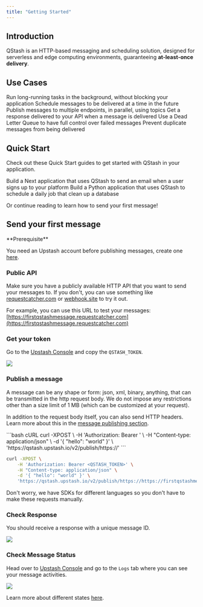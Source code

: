 ```yaml
---
title: "Getting Started"
---
```


## Introduction

QStash is an HTTP-based messaging and scheduling solution, designed for serverless
and edge computing environments, guaranteeing **at-least-once delivery**.

## Use Cases 

<CardGroup cols={2}>
  <Card title="Background Jobs" icon="share-all" href='/qstash/features/background-jobs'>
    Run long-running tasks in the background, without blocking your application
  </Card>
  <Card title="Schedules" icon="calendar-days" href='/qstash/features/schedules'>
    Schedule messages to be delivered at a time in the future
  </Card>
  <Card title="Fan out" icon="arrow-up-to-dotted-line" href='/qstash/features/topics'>
    Publish messages to multiple endpoints, in parallel, using topics
  </Card>
  <Card title="Callbacks" icon="phone" href='/qstash/features/callbacks'>
   Get a response delivered to your API when a message is delivered
  </Card>
  <Card title="Retry Failed Jobs" icon="repeat" href='/qstash/features/dlq'>
    Use a Dead Letter Queue to have full control over failed messages
  </Card>
  <Card title="Deduplication" icon="copy" href='/qstash/features/deduplication'>
    Prevent duplicate messages from being delivered
  </Card>
</CardGroup>

## Quick Start

Check out these Quick Start guides to get started with QStash in your application.

<CardGroup cols={2}>
  <Card title="Next.js" icon="node-js" href='/qstash/quickstarts/vercel-nextjs'>
    Build a Next application that uses QStash to send an email when a user signs up to your platform
  </Card>
  <Card title="Python" icon="python" href='/qstash/quickstarts/python-cleanup-db'>
    Build a Python application that uses QStash to schedule a daily job that clean up a database
  </Card>
</CardGroup>

Or continue reading to learn how to send your first message!

## Send your first message

<Check>
**Prerequisite**

You need an Upstash account before publishing messages, create one
[here](https://console.upstash.com).
</Check>

### Public API

Make sure you have a publicly available HTTP API that you want to send your
messages to. If you don't, you can use something like
[requestcatcher.com](https://requestcatcher.com/) or
[webhook.site](https://webhook.site/) to try it out.

For example, you can use this URL to test your messages: [https://firstqstashmessage.requestcatcher.com](https://firstqstashmessage.requestcatcher.com)

### Get your token

Go to the [Upstash Console](https://console.upstash.com/qstash) and copy the
`QSTASH_TOKEN`.

<Frame>
  <img src="/img/qstash/rest_token.png" />
</Frame>

### Publish a message

A message can be any shape or form: json, xml, binary, anything, that can be
transmitted in the http request body. We do not impose any restrictions other
than a size limit of 1 MB (which can be customized at your request).

In addition to the request body itself, you can also send HTTP headers. Learn
more about this in the [message publishing section](/qstash/howto/publishing).

<CodeGroup>
```bash cURL
curl -XPOST \
    -H 'Authorization: Bearer <QSTASH_TOKEN>' \
    -H "Content-type: application/json" \
    -d '{ "hello": "world" }' \
    'https://qstash.upstash.io/v2/publish/https://<your-api-url>'
```

```bash cURL RequestCatcher
curl -XPOST \
    -H 'Authorization: Bearer <QSTASH_TOKEN>' \
    -H "Content-type: application/json" \
    -d '{ "hello": "world" }' \
    'https://qstash.upstash.io/v2/publish/https://https://firstqstashmessage.requestcatcher.com/test'
```
</CodeGroup>

Don't worry, we have SDKs for different languages so you don't
have to make these requests manually.

### Check Response

You should receive a response with a unique message ID.

<Frame>
  <img src="/img/qstash/reqcatcher.png" />
</Frame>

### Check Message Status

Head over to [Upstash Console](https://console.upstash.com/qstash) and go to the
`Logs` tab where you can see your message activities.

<Frame>
  <img src="/img/qstash/log.png" />
</Frame>

Learn more about different states [here](/qstash/howto/debug-logs).